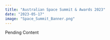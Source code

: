 ```yaml
---
title: "Australian Space Summit & Awards 2023"
date: "2023-05-17"
image: "Space_Summit_Banner.png"
---
```


Pending Content